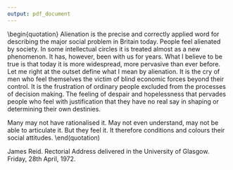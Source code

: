 ```yaml
---
output: pdf_document
---
```


\thispagestyle{empty}


\begin{quotation}
Alienation is the precise and correctly applied word for describing the major social problem in Britain today. People feel alienated by society. In some intellectual circles it is treated almost as a new phenomenon. It has, however, been with us for years. What I believe to be true is that today it is more widespread, more pervasive than ever before. Let me right at the outset define what I mean by alienation. It is the cry of men who feel themselves the victim of blind economic forces beyond their control. It is the frustration of ordinary people excluded from the processes of decision making. The feeling of despair and hopelessness that pervades people who feel with justification that they have no real say in shaping or determining their own destinies. 

Many may not have rationalised it. May not even understand, may not be able to articulate it. But they feel it. It therefore conditions and colours their social attitudes.
\end(quotation)

James Reid. Rectorial Address delivered in the University of Glasgow. Friday, 28th April, 1972.